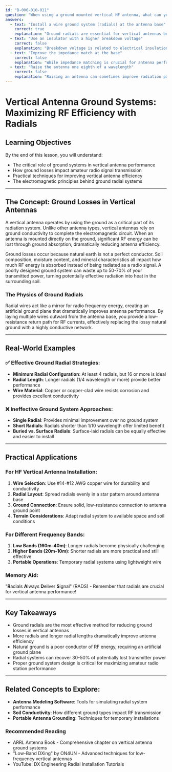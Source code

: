 ```yaml
---
id: "B-006-010-011"
question: "When using a ground mounted vertical HF antenna, what can you do to reduce ground losses?"
answers:
  - text: "Install a wire ground system (radials) at the antenna base"
    correct: true
    explanation: "Ground radials are essential for vertical antennas because they create an artificial ground plane that dramatically improves antenna efficiency. By laying multiple wire radials outward from the antenna base, you provide a low-resistance return path for RF energy, effectively replacing the potentially lossy natural ground with a highly conductive ground system. More radials (ideally 16 or more) and longer radial lengths significantly reduce ground losses and improve antenna performance."
  - text: "Use an insulator with a higher breakdown voltage"
    correct: false
    explanation: "Breakdown voltage is related to electrical insulation and doesn't directly address ground losses in a vertical antenna. While high-quality insulators are important for antenna construction, they do not improve the antenna's ground system or reduce RF energy loss through ground absorption. This answer demonstrates a misunderstanding of how vertical antenna ground systems actually work."
  - text: "Improve the impedance match at the base"
    correct: false
    explanation: "While impedance matching is crucial for antenna performance, it doesn't directly reduce ground losses. Impedance matching ensures maximum power transfer from the transmitter to the antenna, but it doesn't address the fundamental issue of energy dissipation in the ground. Ground losses occur before impedance matching becomes relevant in the signal path."
  - text: "Raise the antenna one eighth of a wavelength"
    correct: false
    explanation: "Raising an antenna can sometimes improve radiation patterns, but it doesn't inherently reduce ground losses for a vertical antenna. Ground losses are primarily mitigated by creating an effective ground plane through radial wires, not by changing the antenna's height. This answer shows a misunderstanding of vertical antenna ground system principles."
---
```


# Vertical Antenna Ground Systems: Maximizing RF Efficiency with Radials

## Learning Objectives
By the end of this lesson, you will understand:
- The critical role of ground systems in vertical antenna performance
- How ground losses impact amateur radio signal transmission
- Practical techniques for improving vertical antenna efficiency
- The electromagnetic principles behind ground radial systems

---

## The Concept: Ground Losses in Vertical Antennas

A vertical antenna operates by using the ground as a critical part of its radiation system. Unlike other antenna types, vertical antennas rely on ground conductivity to complete the electromagnetic circuit. When an antenna is mounted directly on the ground, significant RF energy can be lost through ground absorption, dramatically reducing antenna efficiency.

Ground losses occur because natural earth is not a perfect conductor. Soil composition, moisture content, and mineral characteristics all impact how much RF energy is absorbed instead of being radiated as a radio signal. A poorly designed ground system can waste up to 50-70% of your transmitted power, turning potentially effective radiation into heat in the surrounding soil.

### The Physics of Ground Radials

Radial wires act like a mirror for radio frequency energy, creating an artificial ground plane that dramatically improves antenna performance. By laying multiple wires outward from the antenna base, you provide a low-resistance return path for RF currents, effectively replacing the lossy natural ground with a highly conductive network.

---

## Real-World Examples

### ✅ Effective Ground Radial Strategies:
- **Minimum Radial Configuration**: At least 4 radials, but 16 or more is ideal
- **Radial Length**: Longer radials (1/4 wavelength or more) provide better performance
- **Wire Material**: Copper or copper-clad wire resists corrosion and provides excellent conductivity

### ❌ Ineffective Ground System Approaches:
- **Single Radial**: Provides minimal improvement over no ground system
- **Short Radials**: Radials shorter than 1/10 wavelength offer limited benefit
- **Buried vs. Surface Radials**: Surface-laid radials can be equally effective and easier to install

---

## Practical Applications

### For HF Vertical Antenna Installation:
1. **Wire Selection**: Use #14-#12 AWG copper wire for durability and conductivity
2. **Radial Layout**: Spread radials evenly in a star pattern around antenna base
3. **Ground Connection**: Ensure solid, low-resistance connection to antenna ground point
4. **Terrain Considerations**: Adapt radial system to available space and soil conditions

### For Different Frequency Bands:
1. **Low Bands (160m-40m)**: Longer radials become physically challenging
2. **Higher Bands (20m-10m)**: Shorter radials are more practical and still effective
3. **Portable Operations**: Temporary radial systems using lightweight wire

### Memory Aid:
"**R**adials **A**lways **D**eliver **S**ignal" (RADS) - Remember that radials are crucial for vertical antenna performance!

---

## Key Takeaways

- Ground radials are the most effective method for reducing ground losses in vertical antennas
- More radials and longer radial lengths dramatically improve antenna efficiency
- Natural ground is a poor conductor of RF energy, requiring an artificial ground plane
- Radial systems can recover 30-50% of potentially lost transmitter power
- Proper ground system design is critical for maximizing amateur radio station performance

---

## Related Concepts to Explore:
- **Antenna Modeling Software**: Tools for simulating radial system performance
- **Soil Conductivity**: How different ground types impact RF transmission
- **Portable Antenna Grounding**: Techniques for temporary installations

### Recommended Reading
- ARRL Antenna Book - Comprehensive chapter on vertical antenna ground systems
- "Low-Band DXing" by ON4UN - Advanced techniques for low-frequency vertical antennas
- YouTube: DX Engineering Radial Installation Tutorials